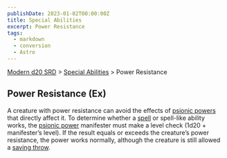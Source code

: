 ```yaml
---
publishDate: 2023-01-02T00:00:00Z
title: Special Abilities
excerpt: Power Resistance
tags:
  - markdown
  - conversion
  - Astro
---
```


[Modern d20 SRD](/#modernD20) > [Special Abilities](modern-d20-srd-special-abilities-index) > Power Resistance

## Power Resistance (Ex)

A creature with power resistance can avoid the effects of [psionic powers](modern-d20-srd-psionics-index) that directly affect it. To determine whether a [spell](modern-d20-srd-fx-index) or spell-like ability works, the [psionic power](modern-d20-srd-psionics-index) manifester must make a level check (1d20 + manifester’s level). If the result equals or exceeds the creature’s power resistance, the power works normally, although the creature is still allowed a [saving throw](modern-d20-srd-basics-saving-throws).

